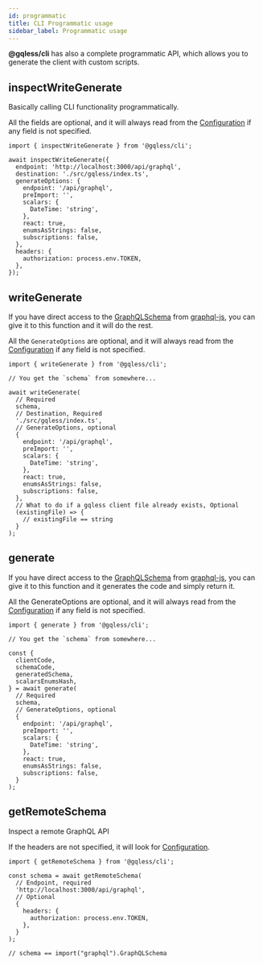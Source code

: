```yaml
---
id: programmatic
title: CLI Programmatic usage
sidebar_label: Programmatic usage
---
```


**@gqless/cli** has also a complete programmatic API, which allows you to generate the client with custom scripts.

## inspectWriteGenerate

Basically calling CLI functionality programmatically.

All the fields are optional, and it will always read from the [Configuration](/cli/config) if any field is not specified.

```tsx
import { inspectWriteGenerate } from '@gqless/cli';

await inspectWriteGenerate({
  endpoint: 'http://localhost:3000/api/graphql',
  destination: './src/gqless/index.ts',
  generateOptions: {
    endpoint: '/api/graphql',
    preImport: '',
    scalars: {
      DateTime: 'string',
    },
    react: true,
    enumsAsStrings: false,
    subscriptions: false,
  },
  headers: {
    authorization: process.env.TOKEN,
  },
});
```

## writeGenerate

If you have direct access to the [GraphQLSchema](https://graphql.org/graphql-js/type/#graphqlschema) from [graphql-js](https://github.com/graphql/graphql-js), you can give it to this function and it will do the rest.

All the `GenerateOptions` are optional, and it will always read from the [Configuration](/cli/config) if any field is not specified.

```tsx
import { writeGenerate } from '@gqless/cli';

// You get the `schema` from somewhere...

await writeGenerate(
  // Required
  schema,
  // Destination, Required
  './src/gqless/index.ts',
  // GenerateOptions, optional
  {
    endpoint: '/api/graphql',
    preImport: '',
    scalars: {
      DateTime: 'string',
    },
    react: true,
    enumsAsStrings: false,
    subscriptions: false,
  },
  // What to do if a gqless client file already exists, Optional
  (existingFile) => {
    // existingFile == string
  }
);
```

## generate

If you have direct access to the [GraphQLSchema](https://graphql.org/graphql-js/type/#graphqlschema) from [graphql-js](https://github.com/graphql/graphql-js), you can give it to this function and it generates the code and simply return it.

All the GenerateOptions are optional, and it will always read from the [Configuration](/cli/config) if any field is not specified.

```tsx
import { generate } from '@gqless/cli';

// You get the `schema` from somewhere...

const {
  clientCode,
  schemaCode,
  generatedSchema,
  scalarsEnumsHash,
} = await generate(
  // Required
  schema,
  // GenerateOptions, optional
  {
    endpoint: '/api/graphql',
    preImport: '',
    scalars: {
      DateTime: 'string',
    },
    react: true,
    enumsAsStrings: false,
    subscriptions: false,
  }
);
```

## getRemoteSchema

Inspect a remote GraphQL API

If the headers are not specified, it will look for [Configuration](/cli/config).

```tsx
import { getRemoteSchema } from '@gqless/cli';

const schema = await getRemoteSchema(
  // Endpoint, required
  'http://localhost:3000/api/graphql',
  // Optional
  {
    headers: {
      authorization: process.env.TOKEN,
    },
  }
);

// schema == import("graphql").GraphQLSchema
```

